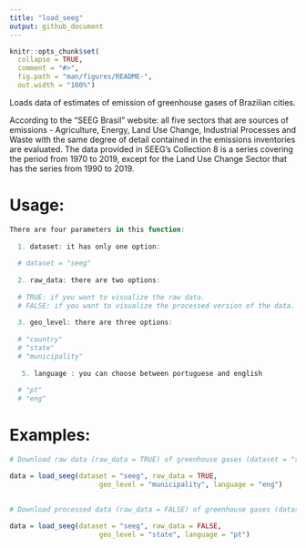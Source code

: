 ```yaml
---
title: "load_seeg"
output: github_document
---
```


```r
knitr::opts_chunk$set(
  collapse = TRUE,
  comment = "#>",
  fig.path = "man/figures/README-",
  out.width = "100%")
```

Loads data of estimates of emission of greenhouse gases of Brazilian cities.

According to the "SEEG Brasil" website: all five sectors that are sources of emissions - Agriculture, Energy, Land Use Change, Industrial Processes and Waste with the same degree of detail contained in the emissions inventories are evaluated. The data provided in SEEG's Collection 8 is a series covering the period from 1970 to 2019, except for the Land Use Change Sector that has the series from 1990 to 2019.

# Usage:

```r

There are four parameters in this function:
  
  1. dataset: it has only one option:
  
  # dataset = "seeg"
  
  2. raw_data: there are two options:
  
  # TRUE: if you want to visualize the raw data.
  # FALSE: if you want to visualize the processed version of the data. 
  
  3. geo_level: there are three options:
  
  # "country" 
  # "state"  
  # "municipality"
  
   5. language : you can choose between portuguese and english
  
  # "pt"
  # "eng"

```

# Examples:

```r

# Download raw data (raw_data = TRUE) of greenhouse gases (dataset = "seeg") by municipality (geo_level = "municipality") in english (language = "eng")

data = load_seeg(dataset = "seeg", raw_data = TRUE,
                      geo_level = "municipality", language = "eng")
  

# Download processed data (raw_data = FALSE) of greenhouse gases (dataset = "seeg") by state (geo_level = "state") in portuguese (language = "pt")
  
data = load_seeg(dataset = "seeg", raw_data = FALSE,
                      geo_level = "state", language = "pt")


```

